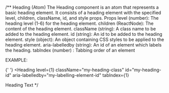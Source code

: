 /\*\*
Heading (Atom)
The Heading component is an atom that represents a basic heading element. It consists of a heading element with the specified level, children, className, id, and style props.
Props
level (number): The heading level (1-6) for the heading element.
children (ReactNode): The content of the heading element.
className (string): A class name to be added to the heading element.
id (string): An id to be added to the heading element.
style (object): An object containing CSS styles to be applied to the heading element.
aria-labelledby (string): An id of an element which labels the heading.
tabIndex (number) : Tabbing order of an element

EXAMPLE:

{' '}
<Heading
  level={1}
  className="my-heading-class"
  id="my-heading-id"
  aria-labelledby="my-labelling-element-id"
  tabIndex={1}
>
  Heading Text
</Heading>
*/
